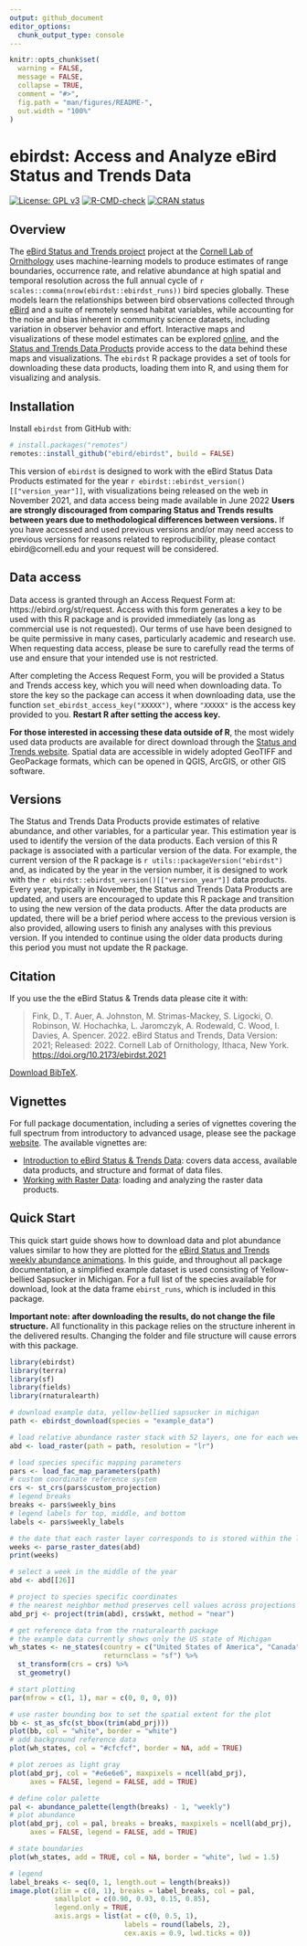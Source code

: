 ```yaml
---
output: github_document
editor_options: 
  chunk_output_type: console
---
```


<!-- README.md is generated from README.Rmd. Please edit that file -->

```r
knitr::opts_chunk$set(
  warning = FALSE, 
  message = FALSE,
  collapse = TRUE,
  comment = "#>",
  fig.path = "man/figures/README-",
  out.width = "100%"
)
```

# ebirdst: Access and Analyze eBird Status and Trends Data

<!-- badges: start -->
[![License: GPL v3](https://img.shields.io/badge/License-GPL%20v3-blue.svg)](http://www.gnu.org/licenses/gpl-3.0)
[![R-CMD-check](https://github.com/ebird/ebirdst/workflows/R-CMD-check/badge.svg)](https://github.com/ebird/ebirdst/actions)
[![CRAN status](https://www.r-pkg.org/badges/version/ebirdst)](https://cran.r-project.org/package=ebirdst)
<!-- badges: end -->

## Overview

The [eBird Status and Trends project](https://science.ebird.org/en/status-and-trends) project at the [Cornell Lab of Ornithology](https://www.birds.cornell.edu/) uses machine-learning models to produce estimates of range boundaries, occurrence rate, and relative abundance at high spatial and temporal resolution across the full annual cycle of `r scales::comma(nrow(ebirdst::ebirdst_runs))` bird species globally. These models learn the relationships between bird observations collected through [eBird](https://ebird.org/) and a suite of remotely sensed habitat variables, while accounting for the noise and bias inherent in community science datasets, including variation in observer behavior and effort. Interactive maps and visualizations of these model estimates can be explored [online](https://science.ebird.org/en/status-and-trends), and the [Status and Trends Data Products](https://science.ebird.org/en/status-and-trends/download-data) provide access to the data behind these maps and visualizations. The `ebirdst` R package provides a set of tools for downloading these data products, loading them into R, and using them for visualizing and analysis.

## Installation

Install `ebirdst` from GitHub with:

```r
# install.packages("remotes")
remotes::install_github("ebird/ebirdst", build = FALSE)
```

This version of `ebirdst` is designed to work with the eBird Status Data Products estimated for the year `r ebirdst::ebirdst_version()[["version_year"]]`, with visualizations being released on the web in November 2021, and data access being made available in June 2022 **Users are strongly discouraged from comparing Status and Trends results between years due to methodological differences between versions.** If you have accessed and used previous versions and/or may need access to previous versions for reasons related to reproducibility, please contact ebird@cornell.edu and your request will be considered.

## Data access

Data access is granted through an Access Request Form at: https://ebird.org/st/request. Access with this form generates a key to be used with this R package and is provided immediately (as long as commercial use is not requested). Our terms of use have been designed to be quite permissive in many cases, particularly academic and research use. When requesting data access, please be sure to carefully read the terms of use and ensure that your intended use is not restricted.

After completing the Access Request Form, you will be provided a Status and Trends access key, which you will need when downloading data. To store the key so the package can access it when downloading data, use the function `set_ebirdst_access_key("XXXXX")`, where `"XXXXX"` is the access key provided to you. **Restart R after setting the access key.**

**For those interested in accessing these data outside of R**, the most widely used data products are available for direct download through the [Status and Trends website]([https://science.ebird.org/en/status-and-trends). Spatial data are accessible in widely adopted GeoTIFF and GeoPackage formats, which can be opened in QGIS, ArcGIS, or other GIS software.

## Versions

The Status and Trends Data Products provide estimates of relative abundance, and other variables, for a particular year. This estimation year is used to identify the version of the data products. Each version of this R package is associated with a particular version of the data. For example, the current version of the R package is `r utils::packageVersion("ebirdst")` and, as indicated by the year in the version number, it is designed to work with the `r ebirdst::ebirdst_version()[["version_year"]]` data products. Every year, typically in November, the Status and Trends Data Products are updated, and users are encouraged to update this R package and transition to using the new version of the data products. After the data products are updated, there will be a brief period where access to the previous version is also provided, allowing users to finish any analyses with this previous version. If you intended to continue using the older data products during this period you must not update the R package.

## Citation

If you use the the eBird Status & Trends data please cite it with: 

<blockquote>
Fink, D., T. Auer, A. Johnston, M. Strimas-Mackey, S. Ligocki, O. Robinson, W. Hochachka, L. Jaromczyk, A. Rodewald, C. Wood, I. Davies, A. Spencer. 2022. eBird Status and Trends, Data Version: 2021; Released: 2022. Cornell Lab of Ornithology, Ithaca, New York. <a href="https://doi.org/10.2173/ebirdst.2021" class="uri">https://doi.org/10.2173/ebirdst.2021</a>
</blockquote>

[Download BibTeX](https://raw.githubusercontent.com/CornellLabofOrnithology/ebirdst/main/ebirdst-citation.bib).

## Vignettes

For full package documentation, including a series of vignettes covering the full spectrum from introductory to advanced usage, please see the package [website](https://ebird.github.io/ebirdst). The available vignettes are:

- [Introduction to eBird Status & Trends Data](https://ebird.github.io/ebirdst/articles/ebirdst.html): covers data access, available data products, and structure and format of data files.
- [Working with Raster Data](https://ebird.github.io/ebirdst/articles/rasters.html): loading and analyzing the raster data products. 

## Quick Start

This quick start guide shows how to download data and plot abundance values similar to how they are plotted for the [eBird Status and Trends weekly abundance animations](https://ebird.org/science/status-and-trends/yebsap/abundance-map-weekly). In this guide, and throughout all package documentation, a simplified example dataset is used consisting of Yellow-bellied Sapsucker in Michigan. For a full list of the species available for download, look at the data frame `ebirst_runs`, which is included in this package.

**Important note: after downloading the results, do not change the file structure.** All functionality in this package relies on the structure inherent in the delivered results. Changing the folder and file structure will cause errors with this package.

```r
library(ebirdst)
library(terra)
library(sf)
library(fields)
library(rnaturalearth)

# download example data, yellow-bellied sapsucker in michigan
path <- ebirdst_download(species = "example_data")

# load relative abundance raster stack with 52 layers, one for each week
abd <- load_raster(path = path, resolution = "lr")

# load species specific mapping parameters
pars <- load_fac_map_parameters(path)
# custom coordinate reference system
crs <- st_crs(pars$custom_projection)
# legend breaks
breaks <- pars$weekly_bins
# legend labels for top, middle, and bottom
labels <- pars$weekly_labels

# the date that each raster layer corresponds to is stored within the labels
weeks <- parse_raster_dates(abd)
print(weeks)

# select a week in the middle of the year
abd <- abd[[26]]

# project to species specific coordinates
# the nearest neighbor method preserves cell values across projections
abd_prj <- project(trim(abd), crs$wkt, method = "near")

# get reference data from the rnaturalearth package
# the example data currently shows only the US state of Michigan
wh_states <- ne_states(country = c("United States of America", "Canada"),
                       returnclass = "sf") %>% 
  st_transform(crs = crs) %>% 
  st_geometry()

# start plotting
par(mfrow = c(1, 1), mar = c(0, 0, 0, 0))

# use raster bounding box to set the spatial extent for the plot
bb <- st_as_sfc(st_bbox(trim(abd_prj)))
plot(bb, col = "white", border = "white")
# add background reference data
plot(wh_states, col = "#cfcfcf", border = NA, add = TRUE)

# plot zeroes as light gray
plot(abd_prj, col = "#e6e6e6", maxpixels = ncell(abd_prj),
     axes = FALSE, legend = FALSE, add = TRUE)

# define color palette
pal <- abundance_palette(length(breaks) - 1, "weekly")
# plot abundance
plot(abd_prj, col = pal, breaks = breaks, maxpixels = ncell(abd_prj),
     axes = FALSE, legend = FALSE, add = TRUE)

# state boundaries
plot(wh_states, add = TRUE, col = NA, border = "white", lwd = 1.5)

# legend
label_breaks <- seq(0, 1, length.out = length(breaks))
image.plot(zlim = c(0, 1), breaks = label_breaks, col = pal,
           smallplot = c(0.90, 0.93, 0.15, 0.85),
           legend.only = TRUE,
           axis.args = list(at = c(0, 0.5, 1), 
                            labels = round(labels, 2),
                            cex.axis = 0.9, lwd.ticks = 0))
```
